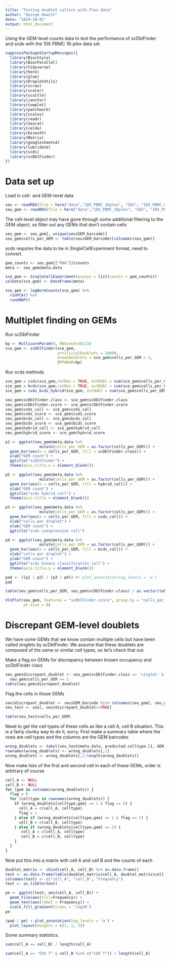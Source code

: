 ```yaml
---
title: "Testing doublet callers with Flex data"
author: "George Howitt"
date: "2024-10-02"
output: html_document
---
```


Using the GEM-level counts data to test the performance of scDblFinder and scds with the 10X PBMC 16-plex data set. 

```r
suppressPackageStartupMessages({
  library(BiocStyle)
  library(BiocParallel)
  library(tidyverse)
  library(here)
  library(glue)
  library(DropletUtils)
  library(scran)
  library(scater)
  library(scuttle)
  library(janitor)
  library(cowplot)
  library(patchwork)
  library(scales)
  library(readr)
  library(Seurat)
  library(celda)
  library(Azimuth)
  library(Matrix)
  library(googlesheets4)
  library(lubridate)
  library(scds)
  library(scDblFinder)
})
```

# Data set up

Load in cell- and GEM-level data
```r
seu <- readRDS(file = here("data","10X_PBMC_16plex", "SEU", "10X_PBMC.CellRanger.decontX.mito.filter.Azimuth.SEU.rds"))
seu_gem <- readRDS(file = here("data","10X_PBMC_16plex", "SEU", "10X_PBMC.GEM_counts.raw.SEU.rds"))
```

The cell-level object may have gone through some additional filtering to the GEM object, so filter out any GEMs that don't contain cells 
```r
seu_gem <- seu_gem[, unique(seu$GEM_barcode)]
seu_gem$cells_per_GEM <- table(seu$GEM_barcode)[colnames(seu_gem)]
```

scds requires the data to be in SingleCellExperiment format, need to convert. 
```r
gem_counts <- seu_gem[["RNA"]]$counts
meta <- seu_gem@meta.data

sce_gem <- SingleCellExperiment(assays = list(counts = gem_counts))
colData(sce_gem) <- DataFrame(meta)
```

```r
sce_gem <- logNormCounts(sce_gem) %>%
  runPCA() %>%
  runUMAP()
```

# Multiplet finding on GEMs

Run scDblFinder
```r
bp <- MulticoreParam(8, RNGseed=56213)
sce_gem <- scDblFinder(sce_gem, 
                       artificialDoublets = 10000,
                       knownDoublets = sce_gem$cells_per_GEM > 1,
                       BPPARAM=bp)
```

Run scds methods
```r
sce_gem = cxds(sce_gem,retRes = TRUE, estNdbl = sum(sce_gem$cells_per_GEM>1))
sce_gem = bcds(sce_gem,retRes = TRUE, estNdbl = sum(sce_gem$cells_per_GEM>1))
sce_gem = cxds_bcds_hybrid(sce_gem, estNdbl = sum(sce_gem$cells_per_GEM>1))
```

```r
seu_gem$scDblFinder.class <- sce_gem$scDblFinder.class
seu_gem$scDblFinder.score <- sce_gem$scDblFinder.score
seu_gem$cxds_call <- sce_gem$cxds_call
seu_gem$cxds_score <- sce_gem$cxds_score 
seu_gem$bcds_call <- sce_gem$bcds_call
seu_gem$bcds_score <- sce_gem$bcds_score
seu_gem$hybrid_call <- sce_gem$hybrid_call
seu_gem$hybrid_score <- sce_gem$hybrid_score
```


```r
p1 <- ggplot(seu_gem@meta.data %>%
               mutate(cells_per_GEM = as.factor(cells_per_GEM))) +
  geom_bar(aes(x = cells_per_GEM, fill = scDblFinder.class)) + 
  ylab("GEM count") +
  ggtitle("scDblFinder") +
  theme(axis.title.x = element_blank())

p2 <- ggplot(seu_gem@meta.data %>%
               mutate(cells_per_GEM = as.factor(cells_per_GEM))) +
  geom_bar(aes(x = cells_per_GEM, fill = hybrid_call)) + 
  ylab("GEM count") +
  ggtitle("scds hybrid call") + 
  theme(axis.title = element_blank())

p3 <- ggplot(seu_gem@meta.data %>%
               mutate(cells_per_GEM = as.factor(cells_per_GEM))) +
  geom_bar(aes(x = cells_per_GEM, fill = cxds_call)) + 
  xlab("cells per droplet") + 
  ylab("GEM count") +
  ggtitle("scds coexpression call")

p4 <- ggplot(seu_gem@meta.data %>%
               mutate(cells_per_GEM = as.factor(cells_per_GEM))) +
  geom_bar(aes(x = cells_per_GEM, fill = bcds_call)) + 
  xlab("cells per droplet") + 
  ylab("GEM count") +
  ggtitle("scds binary classification call") + 
  theme(axis.title.y = element_blank())

pad <- ((p1 | p2) / (p3 | p4)) #+ plot_annotation(tag_levels = 'a')
pad
```

```r
table(seu_gem$cells_per_GEM, seu_gem$scDblFinder.class) / as.vector(table(seu_gem$cells_per_GEM))
```

```r
VlnPlot(seu_gem, features = "scDblFinder.score", group.by = "cells_per_GEM",
        pt.size = 0)
```

# Discrepant GEM-level doublets

We have some GEMs that we know contain multiple cells but have been called singlets by scDblFinder. We assume that these doublets are composed of the same or similar cell types, so let's check that out. 

Make a flag on GEMs for discrepancy between known occupancy and scDblFinder class
```r
seu_gem$discrepant_doublet <- seu_gem$scDblFinder.class == 'singlet' &
  seu_gem$cells_per_GEM == 2
table(seu_gem$discrepant_doublet)
```

Flag the cells in those GEMs
```r
seu$discrepant_doublet <- seu$GEM_barcode %in% colnames(seu_gem[, seu_gem$discrepant_doublet == TRUE])
seu_test <- seu[, seu$discrepant_doublet==TRUE]

table(seu_test$cells_per_GEM)
```

Need to get the cell types of these cells as like a cell A, cell B situation. This is a fairly clunky way to do it, sorry. 
First make a summary table where the rows are cell types and the columns are the GEM barcodes
```r
wrong_doublets <- tabyl(seu_test@meta.data, predicted.celltype.l1, GEM_barcode)
rownames(wrong_doublets) <- wrong_doublets[,1]
wrong_doublets <- wrong_doublets[,2:length(wrong_doublets)]
```

Now make lists of the first and second cell in each of these GEMs, order is arbitrary of course
```r
cell_A <- NULL
cell_B <- NULL
for (gem in colnames(wrong_doublets)) {
  flag = 0
  for (celltype in rownames(wrong_doublets)) {
    if (wrong_doublets[celltype,gem] == 1 & flag == 0) {
      cell_A = c(cell_A, celltype)
      flag = 1
    } else if (wrong_doublets[celltype,gem] == 1 & flag == 1) {
      cell_B = c(cell_B, celltype)
    } else if (wrong_doublets[celltype,gem] == 2) {
       cell_A = c(cell_A, celltype)
       cell_B = c(cell_B, celltype)
    }
  }
}
```

Now put this into a matrix with cell A and cell B and the counts of each
```r
doublet_matrix <- cbind(cell_A, cell_B) %>% as.data.frame()
test <- as.data.frame(table(doublet_matrix$cell_A, doublet_matrix$cell_B))
colnames(test) <- c("cell_A", "cell_B", "Frequency")
test <- as_tibble(test)
```
```r
pe <- ggplot(test, aes(cell_A, cell_B)) +
  geom_tile(aes(fill=Frequency)) +
  geom_text(aes(label = Frequency)) + 
  scale_fill_gradient(trans = 'log10') 
pe
```

```r
(pad / pe) + plot_annotation(tag_levels = 'a') + 
  plot_layout(heights = c(1, 1, 2))
```


Some summary statistics. 
```r
sum(cell_A == cell_B) / length(cell_A)

sum(cell_A == "CD4 T" & cell_B %in% c("CD8 T")) / length(cell_A)
```

